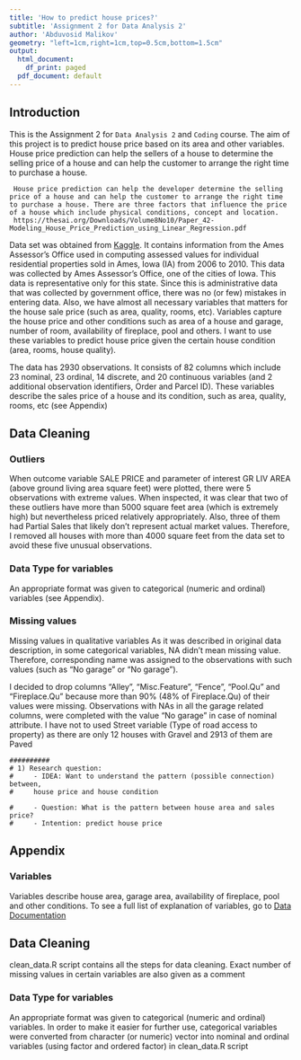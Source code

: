 ```yaml
---
title: 'How to predict house prices?'
subtitle: 'Assignment 2 for Data Analysis 2'
author: 'Abduvosid Malikov'
geometry: "left=1cm,right=1cm,top=0.5cm,bottom=1.5cm"
output:
  html_document:
    df_print: paged
  pdf_document: default
---
```



## Introduction

This is the Assignment 2 for `Data Analysis 2`  and `Coding` course. The aim of this project is  to predict house price based on its area and other variables. House price prediction can help the sellers of a house to determine the selling price of a house and can help the customer to arrange the right time to purchase a house.

```
 House price prediction can help the developer determine the selling price of a house and can help the customer to arrange the right time to purchase a house. There are three factors that influence the price of a house which include physical conditions, concept and location.
 https://thesai.org/Downloads/Volume8No10/Paper_42-Modeling_House_Price_Prediction_using_Linear_Regression.pdf
 ```
 Data set was obtained from [Kaggle](https://www.kaggle.com/prevek18/ames-housing-dataset). It contains information from the Ames Assessor’s Office used in computing assessed values for individual residential properties sold in Ames, Iowa (IA) from 2006 to 2010.
 This data was collected by Ames Assessor’s Office, one of the cities of Iowa. This data is representative only for this state.
 Since this is administrative data that was collected by government office, there was no (or few) mistakes in entering data. Also, we have almost all necessary variables that matters for the house sale price (such as area, quality, rooms, etc).
 Variables capture the house price and other conditions such as area of a house and garage, number of room, availability of fireplace, pool and others. I want to use these variables to predict house price given the certain house condition (area, rooms, house quality).
 
 The data has 2930 observations. It consists of 82 columns which include 23 nominal, 23 ordinal, 14 discrete, and 20 continuous variables (and 2 additional observation identifiers, Order and Parcel ID). These variables describe the sales price of a house and its condition, such as area, quality, rooms, etc (see Appendix)

## Data Cleaning 

### Outliers

When outcome variable SALE PRICE and parameter of interest GR LIV AREA (above ground living area square feet) were plotted, there were 5 observations with extreme values. When inspected, it was clear that two of these outliers have more than 5000 square feet area (which is extremely high) but nevertheless priced relatively appropriately. Also, three of them had Partial Sales that likely don’t represent actual
market values. Therefore, I removed all houses with more than 4000 square feet from the data set to avoid these five unusual observations. 

### Data Type for variables
An appropriate format was given to categorical (numeric and ordinal) variables (see Appendix). 

### Missing values
Missing values in qualitative variables
As it was described in original data description, in some categorical variables, NA didn't mean missing value. Therefore, corresponding name was assigned to the observations with such values (such as "No garage" or "No garage"). 

I decided to drop columns “Alley”, “Misc.Feature”, “Fence”, “Pool.Qu” and “Fireplace.Qu” because more than 90% (48% of Fireplace.Qu) of their values were missing. 
Observations with NAs in all the garage related columns, were completed with the value “No garage” in case of nominal attribute.
I have not to used Street variable (Type of road access to property) as there are only 12 houses with Gravel and 2913 of them are Paved

 
 ```
 ##########
# 1) Research question:
#     - IDEA: Want to understand the pattern (possible connection) between,
#     house price and house condition

#     - Question: What is the pattern between house area and sales price?
#     - Intention: predict house price
 ```
 
 
## Appendix

### Variables

Variables describe house area, garage area, availability of fireplace, pool and other conditions. To see a full list of explanation of variables, go to [Data Documentation](http://jse.amstat.org/v19n3/decock/DataDocumentation.txt)

## Data Cleaning 
clean_data.R script contains all the steps for data cleaning. Exact number of missing values in certain variables are also given as a comment

### Data Type for variables
An appropriate format was given to categorical (numeric and ordinal) variables. In order to make it easier for further use, categorical variables were converted from character (or numeric) vector into nominal and ordinal variables (using factor and ordered factor) in clean_data.R script